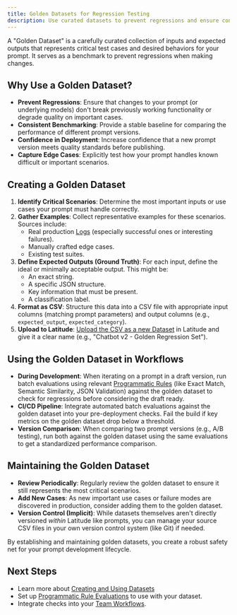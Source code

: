 ```yaml
---
title: Golden Datasets for Regression Testing
description: Use curated datasets to prevent regressions and ensure consistent prompt performance.
---
```


A "Golden Dataset" is a carefully curated collection of inputs and expected outputs that represents critical test cases and desired behaviors for your prompt. It serves as a benchmark to prevent regressions when making changes.

## Why Use a Golden Dataset?

- **Prevent Regressions**: Ensure that changes to your prompt (or underlying models) don't break previously working functionality or degrade quality on important cases.
- **Consistent Benchmarking**: Provide a stable baseline for comparing the performance of different prompt versions.
- **Confidence in Deployment**: Increase confidence that a new prompt version meets quality standards before publishing.
- **Capture Edge Cases**: Explicitly test how your prompt handles known difficult or important scenarios.

## Creating a Golden Dataset

1.  **Identify Critical Scenarios**: Determine the most important inputs or use cases your prompt must handle correctly.
2.  **Gather Examples**: Collect representative examples for these scenarios. Sources include:
    - Real production [Logs](/guides/logs/overview) (especially successful ones or interesting failures).
    - Manually crafted edge cases.
    - Existing test suites.
3.  **Define Expected Outputs (Ground Truth)**: For each input, define the ideal or minimally acceptable output. This might be:
    - An exact string.
    - A specific JSON structure.
    - Key information that must be present.
    - A classification label.
4.  **Format as CSV**: Structure this data into a CSV file with appropriate input columns (matching prompt parameters) and output columns (e.g., `expected_output`, `expected_category`).
5.  **Upload to Latitude**: [Upload the CSV as a new Dataset](/guides/datasets/overview#1-uploading-csv-files) in Latitude and give it a clear name (e.g., "Chatbot v2 - Golden Regression Set").

## Using the Golden Dataset in Workflows

- **During Development**: When iterating on a prompt in a draft version, run batch evaluations using relevant [Programmatic Rules](/guides/evaluations/programmatic_rules) (like Exact Match, Semantic Similarity, JSON Validation) against the golden dataset to check for regressions before considering the draft ready.
- **CI/CD Pipeline**: Integrate automated batch evaluations against the golden dataset into your pre-deployment checks. Fail the build if key metrics on the golden dataset drop below a threshold.
- **Version Comparison**: When comparing two prompt versions (e.g., A/B testing), run both against the golden dataset using the same evaluations to get a standardized performance comparison.

## Maintaining the Golden Dataset

- **Review Periodically**: Regularly review the golden dataset to ensure it still represents the most critical scenarios.
- **Add New Cases**: As new important use cases or failure modes are discovered in production, consider adding them to the golden dataset.
- **Version Control (Implicit)**: While datasets themselves aren't directly versioned _within_ Latitude like prompts, you can manage your source CSV files in your own version control system (like Git) if needed.

By establishing and maintaining golden datasets, you create a robust safety net for your prompt development lifecycle.

## Next Steps

- Learn more about [Creating and Using Datasets](/guides/datasets/overview)
- Set up [Programmatic Rule Evaluations](/guides/evaluations/programmatic_rules) to use with your dataset.
- Integrate checks into your [Team Workflows](/guides/evaluations/integrating-evaluations-workflow).
